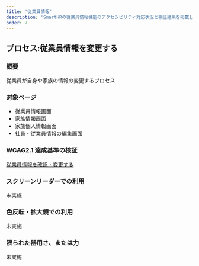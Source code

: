 ```yaml
---
title: '従業員情報'
description: 'SmartHRの従業員情報機能のアクセシビリティ対応状況と検証結果を掲載しています。'
order: 7
---
```


## プロセス:従業員情報を変更する
### 概要

従業員が自身や家族の情報の変更するプロセス


### 対象ページ

* 従業員情報画面
* 家族情報画面
* 家族個人情報画面
* 社員・従業員情報の編集画面


### WCAG2.1 達成基準の検証

[従業員情報を確認・変更する](./202407/)


### スクリーンリーダーでの利用

未実施


### 色反転・拡大鏡での利用

未実施


### 限られた器用さ、または力

未実施
